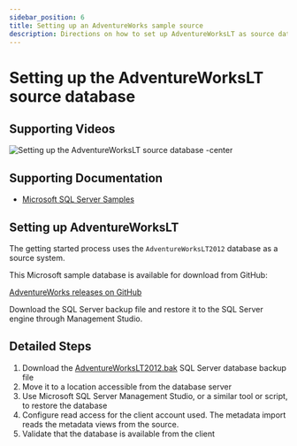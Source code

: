---
sidebar_position: 6
title: Setting up an AdventureWorks sample source
description: Directions on how to set up AdventureWorksLT as source database with detailed steps and supporting documentation
---
<head>
  <meta name="varigenceProduct" content="BimlFlex"></meta>
  <meta name="varigenceArticleType" content="Walkthrough"></meta>
</head>

# Setting up the AdventureWorksLT source database

## Supporting Videos

![Setting up the AdventureWorksLT source database -center](https://www.youtube.com/watch?v=_XW_tqP_4lo?rel=0&autoplay=0 "Setting up the AdventureWorksLT source database")

## Supporting Documentation

* [Microsoft SQL Server Samples](https://github.com/Microsoft/sql-server-samples)

## Setting up AdventureWorksLT

The getting started process uses the `AdventureWorksLT2012` database as a source system.

This Microsoft sample database is available for download from GitHub:

[AdventureWorks releases on GitHub](https://github.com/Microsoft/sql-server-samples/releases/tag/adventureworks)

Download the SQL Server backup file and restore it to the SQL Server engine through Management Studio.

## Detailed Steps

1. Download the [AdventureWorksLT2012.bak](https://github.com/Microsoft/sql-server-samples/releases/download/adventureworks/AdventureWorksLT2012.bak) SQL Server database backup file
1. Move it to a location accessible from the database server
1. Use Microsoft SQL Server Management Studio, or a similar tool or script, to restore the database
1. Configure read access for the client account used. The metadata import reads the metadata views from the source.
1. Validate that the database is available from the client
